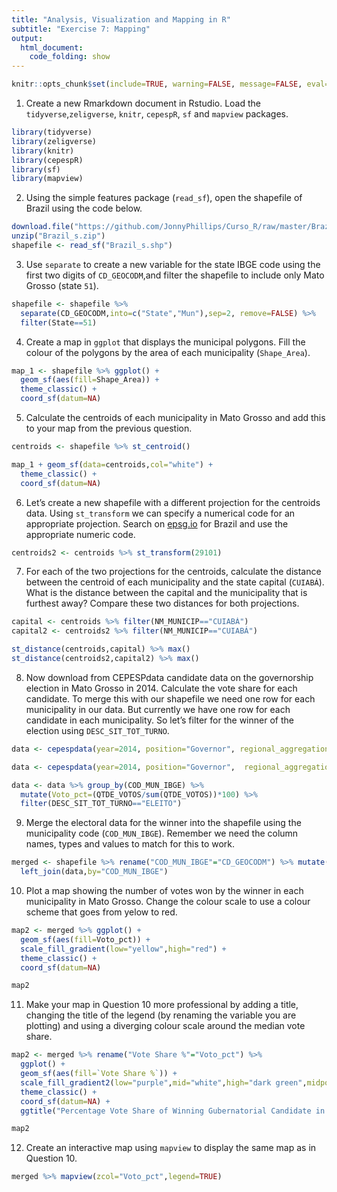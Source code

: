 ```yaml
---
title: "Analysis, Visualization and Mapping in R"
subtitle: "Exercise 7: Mapping"
output: 
  html_document:
    code_folding: show
---
```


```r
knitr::opts_chunk$set(include=TRUE, warning=FALSE, message=FALSE, eval=FALSE, echo=FALSE)
```

1. Create a new Rmarkdown document in Rstudio. Load the `tidyverse`,`zeligverse`, `knitr`, `cepespR`, `sf` and `mapview` packages.
```r
library(tidyverse)
library(zeligverse)
library(knitr)
library(cepespR)
library(sf)
library(mapview)
```

2. Using the simple features package (`read_sf`), open the shapefile of Brazil using the code below.

```r
download.file("https://github.com/JonnyPhillips/Curso_R/raw/master/Brazil_s.zip",destfile="Brazil_s.zip")
unzip("Brazil_s.zip")
shapefile <- read_sf("Brazil_s.shp")
```

3. Use `separate` to create a new variable for the state IBGE code using the first two digits of `CD_GEOCODM`,and filter the shapefile to include only Mato Grosso (state `51`). 

```r
shapefile <- shapefile %>% 
  separate(CD_GEOCODM,into=c("State","Mun"),sep=2, remove=FALSE) %>% 
  filter(State==51)
```

4. Create a map in `ggplot` that displays the municipal polygons. Fill the colour of the polygons by the area of each municipality (`Shape_Area`).

```r
map_1 <- shapefile %>% ggplot() +
  geom_sf(aes(fill=Shape_Area)) + 
  theme_classic() +
  coord_sf(datum=NA)
```

5. Calculate the centroids of each municipality in Mato Grosso and add this to your map from the previous question. 

```r
centroids <- shapefile %>% st_centroid()

map_1 + geom_sf(data=centroids,col="white") + 
  theme_classic() +
  coord_sf(datum=NA)
```

6. Let's create a new shapefile with a different projection for the centroids data. Using `st_transform` we can specify a numerical code for an appropriate projection. Search on [epsg.io](http://epsg.io) for Brazil and use the appropriate numeric code.

```r
centroids2 <- centroids %>% st_transform(29101)
```

7. For each of the two projections for the centroids, calculate the distance between the centroid of each municipality and the state capital (`CUIABÁ`). What is the distance between the capital and the municipality that is furthest away? Compare these two distances for both projections.

```r
capital <- centroids %>% filter(NM_MUNICIP=="CUIABÁ")
capital2 <- centroids2 %>% filter(NM_MUNICIP=="CUIABÁ")

st_distance(centroids,capital) %>% max()
st_distance(centroids2,capital2) %>% max()
```

8. Now download from CEPESPdata candidate data on the governorship election in Mato Grosso in 2014. Calculate the vote share for each candidate. To merge this with our shapefile we need one row for each municipality in our data. But currently we have one row for each candidate in each municipality. So let's filter for the winner of the election using `DESC_SIT_TOT_TURNO`. 

```r
data <- cepespdata(year=2014, position="Governor", regional_aggregation="Municipality",political_aggregation="Candidate",state="MT")
```

```r
data <- cepespdata(year=2014, position="Governor",  regional_aggregation="Municipality", political_aggregation="Candidate", state="MT") 

data <- data %>% group_by(COD_MUN_IBGE) %>%
  mutate(Voto_pct=(QTDE_VOTOS/sum(QTDE_VOTOS))*100) %>% 
  filter(DESC_SIT_TOT_TURNO=="ELEITO")
```

9. Merge the electoral data for the winner into the shapefile using the municipality code (`COD_MUN_IBGE`). Remember we need the column names, types and values to match for this to work.

```r
merged <- shapefile %>% rename("COD_MUN_IBGE"="CD_GEOCODM") %>% mutate(COD_MUN_IBGE=as.numeric(COD_MUN_IBGE)) %>%
  left_join(data,by="COD_MUN_IBGE")
```

10. Plot a map showing the number of votes won by the winner in each municipality in Mato Grosso. Change the colour scale to use a colour scheme that goes from yelow to red.

```r
map2 <- merged %>% ggplot() +
  geom_sf(aes(fill=Voto_pct)) +
  scale_fill_gradient(low="yellow",high="red") +
  theme_classic() +
  coord_sf(datum=NA)

map2
```

11. Make your map in Question 10 more professional by adding a title, changing the title of the legend (by renaming the variable you are plotting) and using a diverging colour scale around the median vote share.

```r
map2 <- merged %>% rename("Vote Share %"="Voto_pct") %>%
  ggplot() +
  geom_sf(aes(fill=`Vote Share %`)) +
  scale_fill_gradient2(low="purple",mid="white",high="dark green",midpoint=median(merged$Voto_pct,na.rm=T)) +
  theme_classic() +
  coord_sf(datum=NA) +
  ggtitle("Percentage Vote Share of Winning Gubernatorial Candidate in Mato Grosso in 2014")

map2
```

12. Create an interactive map using `mapview` to display the same map as in Question 10.

```r
merged %>% mapview(zcol="Voto_pct",legend=TRUE)
```


